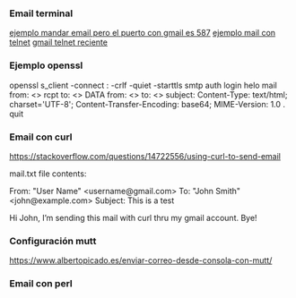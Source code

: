 === Email terminal ===
[[https://www.linuxito.com/gnu-linux/nivel-medio/102-enviar-correo-con-netcat-telnet|ejemplo mandar email pero el puerto con gmail es 587]]
[[https://www.youtube.com/watch?v=8xYxx3MbaF4|ejemplo mail con telnet]]
[[https://www.youtube.com/watch?v=Hv3Ueqnbvd8|gmail telnet reciente]]
=== Ejemplo openssl ===
openssl s_client -connect {{server_name}}:{{server_port}} -crlf -quiet -starttls smtp
auth login
{{user_name__hash}}
{{user_password__hash}}
helo {{server_name}}
mail from: <{{message_from}}>
rcpt to: <{{message_to}}>
DATA
from: <{{message_from}}>
to: <{{message_to}}>
subject:{{message_subject}}
Content-Type: text/html; charset='UTF-8'; Content-Transfer-Encoding: base64;
MIME-Version: 1.0
{{message_content}}
.
quit
=== Email con curl ===
https://stackoverflow.com/questions/14722556/using-curl-to-send-email

{{{bash
curl --ssl-reqd \
  --url 'smtps://smtp.gmail.com:465' \
  --user 'username@gmail.com:password' \
  --mail-from 'username@gmail.com' \
  --mail-rcpt 'john@example.com' \
  --upload-file mail.txt
}}}

mail.txt file contents:

From: "User Name" <username@gmail.com>
To: "John Smith" <john@example.com>
Subject: This is a test

Hi John,
I’m sending this mail with curl thru my gmail account.
Bye!
=== Configuración mutt ===
[[https://www.albertopicado.es/enviar-correo-desde-consola-con-mutt/]]
{{{bash
# Una vez configurado mutt
echo "El cuerpo del mensaje" | mutt -s "Asunto" <correo destinatario>
}}}

=== Email con perl ===
{{{perl
use Net::SMTP::SSL;
send_mail(
	'jonbergerandi@gmail.com',
	'Prueba de envío de correo',
	'probando el envío de correo ;D'
);
print "mensaje enviado";

sub send_mail {

	my $username  = '<nuestro correo>';
	my $password  = '<contraseña>';
	my $dest      = shift;                  #'destinatario@algomail.com'
	my $asunto    = shift;
	my $body_mail = shift;

	#creamos la conexión con el servidor SMTP
	my $smtp = Net::SMTP::SSL->new(
		'smtp.gmail.com',
		Port  => 465,
		Debug => 0,
	) || print 'Error connecting to server... please check your info';

	#se realiza al autentificación
	$smtp->auth( $username, $password )
	  or print "Error authenticating username $username";

	$smtp->mail($username);
	$smtp->to($dest);

	#Se envía el correo
	$smtp->data();
	$smtp->datasend( "From: " . $username );
	$smtp->datasend("\n");
	$smtp->datasend( "To: " . $dest );
	$smtp->datasend("\n");
	$smtp->datasend( "Subject: " . $asunto . "" );
	$smtp->datasend("\n");
	$smtp->datasend( $body_mail . "" );
	$smtp->dataend();
	$smtp->quit();
}
}}}
